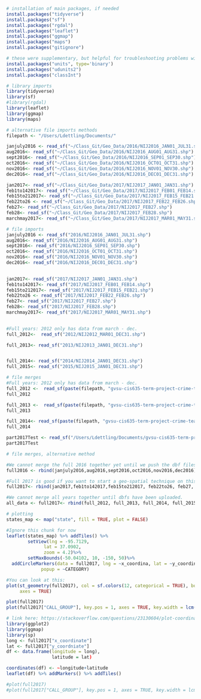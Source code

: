 ```{r}
# installation of main packages, if needed
install.packages("tidyverse")
install.packages("sf")
install.packages("rgdal")
install.packages("leaflet")
install.packages("ggmap")
install.packages("maps")
install.packages("gitignore")
```

```{r}
# these were supplementary, but helpful for troubleshooting problems with 'SF' and 'RGDAL' libraries
install.packages("units", type='binary')
install.packages("udunits2")
install.packages("classInt")
```


```{r} 
# library imports
library(tidyverse)
library(sf)
#library(rgdal)
library(leaflet)
library(ggmap)
library(maps)
```


```{r} 
# alternative file imports methods
filepath <- "/Users/Ldettling/Documents/"

janjuly2016 <- read_sf("~/Class_Git/Geo_Data/2016/NIJ2016_JAN01_JUL31.shp")
aug2016<- read_sf("~/Class_Git/Geo_Data/2016/NIJ2016_AUG01_AUG31.shp")
sept2016<- read_sf("~/Class_Git/Geo_Data/2016/NIJ2016_SEP01_SEP30.shp")
oct2016<- read_sf("~/Class_Git/Geo_Data/2016/NIJ2016_OCT01_OCT31.shp")
nov2016<- read_sf("~/Class_Git/Geo_Data/2016/NIJ2016_NOV01_NOV30.shp")
dec2016<- read_sf("~/Class_Git/Geo_Data/2016/NIJ2016_DEC01_DEC31.shp")

jan2017<- read_sf("~/Class_Git/Geo_Data/2017/NIJ2017_JAN01_JAN31.shp")
feb1to142017<- read_sf("~/Class_Git/Geo_Data/2017/NIJ2017_FEB01_FEB14.shp")
feb15to212017<- read_sf("~/Class_Git/Geo_Data/2017/NIJ2017_FEB15_FEB21.shp")
feb22to26 <- read_sf("~/Class_Git/Geo_Data/2017/NIJ2017_FEB22_FEB26.shp")
feb27<- read_sf("~/Class_Git/Geo_Data/2017/NIJ2017_FEB27.shp")
feb28<- read_sf("~/Class_Git/Geo_Data/2017/NIJ2017_FEB28.shp")
marchmay2017<- read_sf("~/Class_Git/Geo_Data/2017/NIJ2017_MAR01_MAY31.shp")
```


```{r} 
# file imports 
janjuly2016 <- read_sf("2016/NIJ2016_JAN01_JUL31.shp")
aug2016<- read_sf("2016/NIJ2016_AUG01_AUG31.shp")
sept2016<- read_sf("2016/NIJ2016_SEP01_SEP30.shp")
oct2016<- read_sf("2016/NIJ2016_OCT01_OCT31.shp")
nov2016<- read_sf("2016/NIJ2016_NOV01_NOV30.shp")
dec2016<- read_sf("2016/NIJ2016_DEC01_DEC31.shp")
 

jan2017<- read_sf("2017/NIJ2017_JAN01_JAN31.shp")
feb1to142017<- read_sf("2017/NIJ2017_FEB01_FEB14.shp")
feb15to212017<- read_sf("2017/NIJ2017_FEB15_FEB21.shp")
feb22to26 <- read_sf("2017/NIJ2017_FEB22_FEB26.shp")
feb27<- read_sf("2017/NIJ2017_FEB27.shp")
feb28<- read_sf("2017/NIJ2017_FEB28.shp")
marchmay2017<- read_sf("2017/NIJ2017_MAR01_MAY31.shp")
 

#Full years: 2012 only has data from march - dec. 
full_2012<-  read_sf("2012/NIJ2012_MAR01_DEC31.shp")

full_2013<- read_sf("2013/NIJ2013_JAN01_DEC31.shp")


full_2014<- read_sf("2014/NIJ2014_JAN01_DEC31.shp")
full_2015<- read_sf("2015/NIJ2015_JAN01_DEC31.shp")
```


```{r} 
# file merges
#Full years: 2012 only has data from march - dec. 
full_2012 <-  read_sf(paste(filepath, "gvsu-cis635-term-project-crime-team-lauryn-jess-l/Geo_Data/2012/NIJ2012_MAR01_DEC31.shp", sep = ""))
full_2012

full_2013 <-  read_sf(paste(filepath, "gvsu-cis635-term-project-crime-team-lauryn-jess-l/Geo_Data/2013/NIJ2013_JAN01_DEC31.shp", sep = ""))
full_2013

full_2014<- read_sf(paste(filepath, "gvsu-cis635-term-project-crime-team-lauryn-jess-l/Geo_Data/2014/NIJ2014_JAN01_DEC31.shp", sep = ""))
full_2014

part2017Test <- read_sf("/Users/Ldettling/Documents/gvsu-cis635-term-project-crime-team-lauryn-jess-l/Geo_Data/2017/NIJ2017_FEB01_FEB14.shp")
part2017Test
```


```{r} 
# file merges, alternative method

#We cannot merge the full 2016 together yet until we push the dbf files. 
full2016 <- rbind(janjuly2016,aug2016,sept2016,oct2016,nov2016,dec2016)

#Full 2017 is good if you want to start a geo-spatial technique on this! 
full2017<- rbind(jan2017,feb1to142017,feb15to212017, feb22to26, feb27, feb28, marchmay2017)

#We cannot merge all years together until dbfs have been uploaded. 
all_data <- full2017<- rbind(full_2012, full_2013, full_2014, full_2015, full2016, full2017)
```


```{r} 
# plotting
states_map <- map("state", fill = TRUE, plot = FALSE)

#Ignore this chunk for now
leaflet(states_map) %>% addTiles() %>%
        setView(lng = -95.7129, 
              lat = 37.0902, 
              zoom = 4.2)%>%
        setMaxBounds(-50.04102, 10, -150, 50)%>%
  addCircleMarkers(data = full2017, lng = ~x_coordina, lat = ~y_coordina, 
             popup = ~CATEGORY)

#You can look at this:
plot(st_geometry(full2017), col = sf.colors(12, categorical = TRUE), border = 'grey', 
     axes = TRUE)

plot(full2017)
plot(full2017["CALL_GROUP"], key.pos = 1, axes = TRUE, key.width = lcm(1.3), key.length = 1.0)

```

```{r}
# link here: https://stackoverflow.com/questions/23130604/plot-coordinates-on-map
library(ggplot2)
library(ggmap)
library(sp)
long <- full2017["x_coordinate"]
lat <- full2017["y_coordniate"]
df <- data.frame(longitude = long), 
                 latitude = lat)

coordinates(df) <- ~longitude+latitude
leaflet(df) %>% addMarkers() %>% addTiles()

#plot(full2017)
#plot(full2017["CALL_GROUP"], key.pos = 1, axes = TRUE, key.width = lcm(1.3), key.length = 1.0)

```
